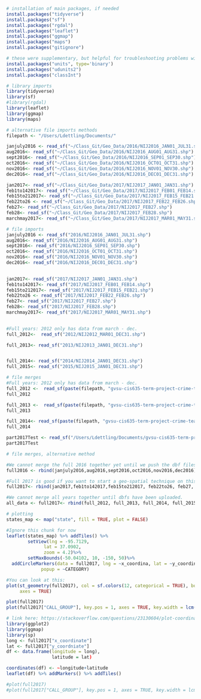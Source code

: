 ```{r}
# installation of main packages, if needed
install.packages("tidyverse")
install.packages("sf")
install.packages("rgdal")
install.packages("leaflet")
install.packages("ggmap")
install.packages("maps")
install.packages("gitignore")
```

```{r}
# these were supplementary, but helpful for troubleshooting problems with 'SF' and 'RGDAL' libraries
install.packages("units", type='binary')
install.packages("udunits2")
install.packages("classInt")
```


```{r} 
# library imports
library(tidyverse)
library(sf)
#library(rgdal)
library(leaflet)
library(ggmap)
library(maps)
```


```{r} 
# alternative file imports methods
filepath <- "/Users/Ldettling/Documents/"

janjuly2016 <- read_sf("~/Class_Git/Geo_Data/2016/NIJ2016_JAN01_JUL31.shp")
aug2016<- read_sf("~/Class_Git/Geo_Data/2016/NIJ2016_AUG01_AUG31.shp")
sept2016<- read_sf("~/Class_Git/Geo_Data/2016/NIJ2016_SEP01_SEP30.shp")
oct2016<- read_sf("~/Class_Git/Geo_Data/2016/NIJ2016_OCT01_OCT31.shp")
nov2016<- read_sf("~/Class_Git/Geo_Data/2016/NIJ2016_NOV01_NOV30.shp")
dec2016<- read_sf("~/Class_Git/Geo_Data/2016/NIJ2016_DEC01_DEC31.shp")

jan2017<- read_sf("~/Class_Git/Geo_Data/2017/NIJ2017_JAN01_JAN31.shp")
feb1to142017<- read_sf("~/Class_Git/Geo_Data/2017/NIJ2017_FEB01_FEB14.shp")
feb15to212017<- read_sf("~/Class_Git/Geo_Data/2017/NIJ2017_FEB15_FEB21.shp")
feb22to26 <- read_sf("~/Class_Git/Geo_Data/2017/NIJ2017_FEB22_FEB26.shp")
feb27<- read_sf("~/Class_Git/Geo_Data/2017/NIJ2017_FEB27.shp")
feb28<- read_sf("~/Class_Git/Geo_Data/2017/NIJ2017_FEB28.shp")
marchmay2017<- read_sf("~/Class_Git/Geo_Data/2017/NIJ2017_MAR01_MAY31.shp")
```


```{r} 
# file imports 
janjuly2016 <- read_sf("2016/NIJ2016_JAN01_JUL31.shp")
aug2016<- read_sf("2016/NIJ2016_AUG01_AUG31.shp")
sept2016<- read_sf("2016/NIJ2016_SEP01_SEP30.shp")
oct2016<- read_sf("2016/NIJ2016_OCT01_OCT31.shp")
nov2016<- read_sf("2016/NIJ2016_NOV01_NOV30.shp")
dec2016<- read_sf("2016/NIJ2016_DEC01_DEC31.shp")
 

jan2017<- read_sf("2017/NIJ2017_JAN01_JAN31.shp")
feb1to142017<- read_sf("2017/NIJ2017_FEB01_FEB14.shp")
feb15to212017<- read_sf("2017/NIJ2017_FEB15_FEB21.shp")
feb22to26 <- read_sf("2017/NIJ2017_FEB22_FEB26.shp")
feb27<- read_sf("2017/NIJ2017_FEB27.shp")
feb28<- read_sf("2017/NIJ2017_FEB28.shp")
marchmay2017<- read_sf("2017/NIJ2017_MAR01_MAY31.shp")
 

#Full years: 2012 only has data from march - dec. 
full_2012<-  read_sf("2012/NIJ2012_MAR01_DEC31.shp")

full_2013<- read_sf("2013/NIJ2013_JAN01_DEC31.shp")


full_2014<- read_sf("2014/NIJ2014_JAN01_DEC31.shp")
full_2015<- read_sf("2015/NIJ2015_JAN01_DEC31.shp")
```


```{r} 
# file merges
#Full years: 2012 only has data from march - dec. 
full_2012 <-  read_sf(paste(filepath, "gvsu-cis635-term-project-crime-team-lauryn-jess-l/Geo_Data/2012/NIJ2012_MAR01_DEC31.shp", sep = ""))
full_2012

full_2013 <-  read_sf(paste(filepath, "gvsu-cis635-term-project-crime-team-lauryn-jess-l/Geo_Data/2013/NIJ2013_JAN01_DEC31.shp", sep = ""))
full_2013

full_2014<- read_sf(paste(filepath, "gvsu-cis635-term-project-crime-team-lauryn-jess-l/Geo_Data/2014/NIJ2014_JAN01_DEC31.shp", sep = ""))
full_2014

part2017Test <- read_sf("/Users/Ldettling/Documents/gvsu-cis635-term-project-crime-team-lauryn-jess-l/Geo_Data/2017/NIJ2017_FEB01_FEB14.shp")
part2017Test
```


```{r} 
# file merges, alternative method

#We cannot merge the full 2016 together yet until we push the dbf files. 
full2016 <- rbind(janjuly2016,aug2016,sept2016,oct2016,nov2016,dec2016)

#Full 2017 is good if you want to start a geo-spatial technique on this! 
full2017<- rbind(jan2017,feb1to142017,feb15to212017, feb22to26, feb27, feb28, marchmay2017)

#We cannot merge all years together until dbfs have been uploaded. 
all_data <- full2017<- rbind(full_2012, full_2013, full_2014, full_2015, full2016, full2017)
```


```{r} 
# plotting
states_map <- map("state", fill = TRUE, plot = FALSE)

#Ignore this chunk for now
leaflet(states_map) %>% addTiles() %>%
        setView(lng = -95.7129, 
              lat = 37.0902, 
              zoom = 4.2)%>%
        setMaxBounds(-50.04102, 10, -150, 50)%>%
  addCircleMarkers(data = full2017, lng = ~x_coordina, lat = ~y_coordina, 
             popup = ~CATEGORY)

#You can look at this:
plot(st_geometry(full2017), col = sf.colors(12, categorical = TRUE), border = 'grey', 
     axes = TRUE)

plot(full2017)
plot(full2017["CALL_GROUP"], key.pos = 1, axes = TRUE, key.width = lcm(1.3), key.length = 1.0)

```

```{r}
# link here: https://stackoverflow.com/questions/23130604/plot-coordinates-on-map
library(ggplot2)
library(ggmap)
library(sp)
long <- full2017["x_coordinate"]
lat <- full2017["y_coordniate"]
df <- data.frame(longitude = long), 
                 latitude = lat)

coordinates(df) <- ~longitude+latitude
leaflet(df) %>% addMarkers() %>% addTiles()

#plot(full2017)
#plot(full2017["CALL_GROUP"], key.pos = 1, axes = TRUE, key.width = lcm(1.3), key.length = 1.0)

```
